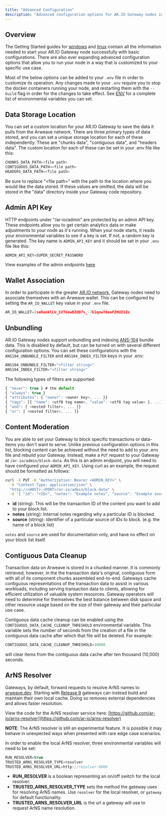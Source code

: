 ```yaml
---
title: "Advanced Configuration"
description: "Advanced configuration options for AR.IO Gateway nodes including data storage, admin API, unbundling, content moderation, and other customization settings"
---
```


## Overview

The Getting Started guides for [windows](/gateways/windows-setup) and [linux](/gateways/linux-setup) contain all the information needed to start your AR.IO Gateway node successfully with basic configurations. There are also ever expanding advanced configuration options that allow you to run your node in a way that is customized to your specific use case. 

Most of the below options can be added to your `.env` file in order to customize its operation. Any changes made to your `.env`  require you to stop the docker containers running your node, and restarting them with the `--build` flag in order for the changes to take effect. See [ENV](/gateways/env) for a complete list of environmental variables you can set.

## Data Storage Location

You can set a custom location for your AR.IO Gateway to save the data it pulls from the Arweave network. There are three primary types of data stored, and you can set a unique storage location for each of these independently. These are "chunks data", "contiguous data", and "headers data". The custom location for each of these can be set in your .env file like this:

```js
CHUNKS_DATA_PATH=<file path>
CONTIGUOUS_DATA_PATH=<file path>
HEADERS_DATA_PATH=<file path>
```

Be sure to replace "\<file path>" with the path to the location where you would like the data stored. If these values are omitted, the data will be stored in the "data" directory inside your Gateway code repository.

## Admin API Key

HTTP endpoints under "/ar-io/admin" are protected by an admin API key. These endpoints allow you to get certain analytics data or make adjustments to your node as it's running. When your node starts, it reads your environmental variables to see if a key is set. If not, a random key is generated. The key name is `ADMIN_API_KEY` and it should be set in your `.env` file like this:

```js
ADMIN_API_KEY=SUPER_SECRET_PASSWORD
```

View examples of the admin endpoints [here](/gateways/admin)

## Wallet Association

In order to participate in the greater [AR.IO network](https://ar.io), Gateway nodes need to associate themselves with an Arweave wallet. This can be configured by setting the `AR_IO_WALLET` key value in your `.env` file.

```js
AR_IO_WALLET=1seRanklLU_1VTGowDZdD7s_-7k1qowT6oeFZHUZiZo
```

## Unbundling

AR.IO Gateway nodes support unbundling and indexing [ANS-104](https://github.com/ArweaveTeam/arweave-standards/blob/master/ans/ANS-104.md) bundle data. This is disabled by default, but can be turned on with several different configuration options. You can set these configurations with the `ANS104_UNBUNDLE_FILTER` and `ANS104_INDEX_FILTER` keys in your .env:

```js
ANS104_UNBUNDLE_FILTER="<filter string>"
ANS104_INDEX_FILTER="<filter string>"
```

The following types of filters are supported:

```js
{ "never": true } # the default
{ "always": true }
{ "attributes": { "owner": <owner key>, ... }}
{ "tags": [{ "name": <utf8 tag name>, "value": <utf8 tag value> }, ...]}
{ "and": [ <nested filter>, ... ]}
{ "or": [ <nested filter>, ... ]}
```

## Content Moderation

You are able to set your Gateway to block specific transactions or data-items you don't want to serve. Unlike previous configuration options in this list, blocking content can be achieved without the need to add to your .env file and rebuild your Gateway. Instead, make a `PUT` request to your Gateway at `/ar-io/admin/block-data`. As this is an admin endpoint, you will need to have configured your `ADMIN_API_KEY`. Using curl as an example, the request should be formatted as follows:

```bash
curl -X PUT -H "Authorization: Bearer <ADMIN_KEY>" \
  -H "Content-Type: application/json" \
  "http://<HOST>:<PORT>/ar-io/admin/block-data" \
  -d '{ "id": "<ID>", "notes": "Example notes", "source": "Example source" }'
```

* **id** (string):  This will be the transaction ID of the content you want to add to your block list.
* **notes** (string): Internal notes regarding why a particular ID is blocked.
* **source** (string): Identifier of a particular source of IDs to block. (e.g. the name of a block list)

`notes` and `source` are used for documentation only, and have no effect on your block list itself.

## Contiguous Data Cleanup

Transaction data on Arweave is stored in a chunked manner. It is commonly retrieved, however, in the the transaction data's original, contiguous form with all of its component chunks assembled end-to-end. Gateways cache contiguous representations of the transaction data to assist in various workloads, including serving transaction data to clients, allowing for efficient utilization of valuable system resources. Gateway operators will need to determine for themselves the best balance between disk space and other resource usage based on the size of their gateway and their particular use case.

Contiguous data cache cleanup can be enabled using the `CONTIGUOUS_DATA_CACHE_CLEANUP_THRESHOLD` environmental variable. This variable sets the number of seconds from the creation of a file in the contiguous data cache after which that file will be deleted. For example:

```js
CONTIGUOUS_DATA_CACHE_CLEANUP_THRESHOLD=10000
```

will clear items from the contiguous data cache after ten thousand (10,000) seconds.

## ArNS Resolver

Gateways, by default, forward requests to resolve ArNS names to [arweave.dev](https://arweave.dev). Starting with [Release 9](/gateways/release-notes#release-9---2024-04-10) gateways can instead build and maintain their own local cache. Doing so removes external dependencies and allows faster resolution.

View the code for the ArNS resolver service here: [https://github.com/ar-io/arns-resolver](https://github.com/ar-io/arns-resolver)

**NOTE**: The ArNS resolver is still an experimental feature. It is possible it may behave in unexpected ways when presented with rare edge case scenarios.

In order to enable the local ArNS resolver, three environmental variables will need to be set:

```js
RUN_RESOLVER=true
TRUSTED_ARNS_RESOLVER_TYPE=resolver
TRUSTED_ARNS_RESOLVER_URL=http://resolver:6000
```

- **RUN_RESOLVER** is a boolean representing an on/off switch for the local resolver. 
- **TRUSTED_ARNS_RESOLVER_TYPE** sets the method the gateway uses for resolving ArNS names. Use `resolver` for the local resolver, or `gateway` for default functionality.
- **TRUSTED_ARNS_RESOLVER_URL** is the url a gateway will use to request ArNS name resolution.
